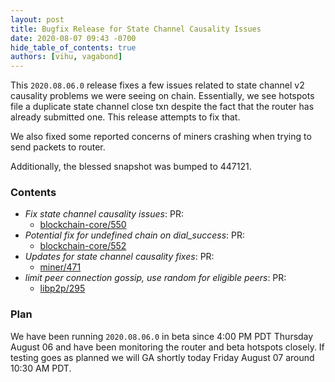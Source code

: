 ```yaml
---
layout: post
title: Bugfix Release for State Channel Causality Issues
date: 2020-08-07 09:43 -0700
hide_table_of_contents: true
authors: [vihu, vagabond]
---
```


This `2020.08.06.0` release fixes a few issues related to state channel v2 causality problems we
were seeing on chain. Essentially, we see hotspots file a duplicate state channel close txn despite
the fact that the router has already submitted one. This release attempts to fix that.

<!--truncate-->

We also fixed some reported concerns of miners crashing when trying to send packets to router.

Additionally, the blessed snapshot was bumped to 447121.

### Contents

- _Fix state channel causality issues_: PR:
  - [blockchain-core/550](https://github.com/helium/blockchain-core/pull/550)
- _Potential fix for undefined chain on dial_success_: PR:
  - [blockchain-core/552](https://github.com/helium/blockchain-core/pull/552)
- _Updates for state channel causality fixes_: PR:
  - [miner/471](https://github.com/helium/miner/pull/471)
- _limit peer connection gossip, use random for eligible peers_: PR:
  - [libp2p/295](https://github.com/helium/erlang-libp2p/pull/295)

### Plan

We have been running `2020.08.06.0` in beta since 4:00 PM PDT Thursday August 06 and have been
monitoring the router and beta hotspots closely. If testing goes as planned we will GA shortly today
Friday August 07 around 10:30 AM PDT.
